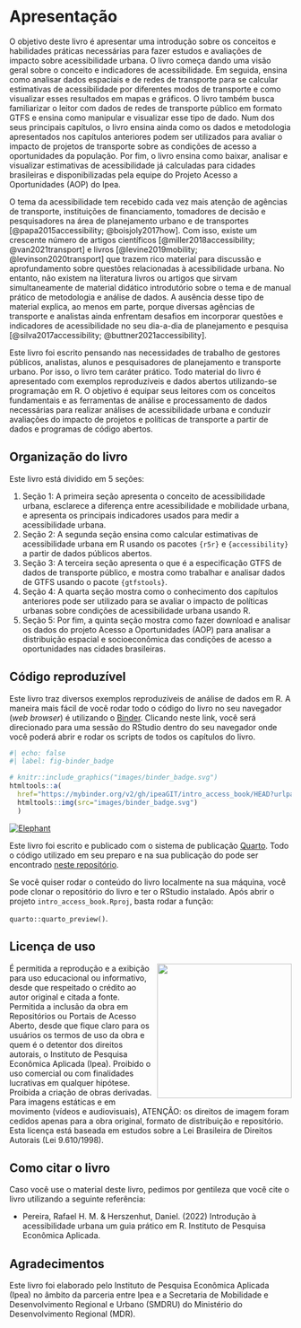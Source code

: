 # Apresentação {.unnumbered}

O objetivo deste livro é apresentar uma introdução sobre os conceitos e habilidades práticas necessárias para fazer estudos e avaliações de impacto sobre acessibilidade urbana. O livro começa dando uma visão geral sobre o conceito e indicadores de acessibilidade. Em seguida, ensina como analisar dados espaciais e de redes de transporte para se calcular estimativas de acessibilidade por diferentes modos de transporte e como visualizar esses resultados em mapas e gráficos. O livro também busca familiarizar o leitor com dados de redes de transporte público em formato GTFS e ensina como manipular e visualizar esse tipo de dado. Num dos seus principais capítulos, o livro ensina ainda como os dados e metodologia apresentados nos capítulos anteriores podem ser utilizados para avaliar o impacto de projetos de transporte sobre as condições de acesso a oportunidades da população. Por fim, o livro ensina como baixar, analisar e visualizar estimativas de acessibilidade já calculadas para cidades brasileiras e disponibilizadas pela equipe do Projeto Acesso a Oportunidades (AOP) do Ipea.

O tema da acessibilidade tem recebido cada vez mais atenção de agências de transporte, instituições de financiamento, tomadores de decisão e pesquisadores na área de planejamento urbano e de transportes [@papa2015accessibility; @boisjoly2017how]. Com isso, existe um crescente número de artigos científicos [@miller2018accessibility; @van2021transport] e livros [@levine2019mobility; @levinson2020transport] que trazem rico material para discussão e aprofundamento sobre questões relacionadas à acessibilidade urbana. No entanto, não existem na literatura livros ou artigos que sirvam simultaneamente de material didático introdutório sobre o tema e de manual prático de metodologia e análise de dados. A ausência desse tipo de material explica, ao menos em parte, porque diversas agências de transporte e analistas ainda enfrentam desafios em incorporar questões e indicadores de acessibilidade no seu dia-a-dia de planejamento e pesquisa [@silva2017accessibility; @buttner2021accessibility].

Este livro foi escrito pensando nas necessidades de trabalho de gestores públicos, analistas, alunos e pesquisadores de planejamento e transporte urbano. Por isso, o livro tem caráter prático. Todo material do livro é apresentado com exemplos reproduzíveis e dados abertos utilizando-se programação em R. O objetivo é equipar seus leitores com os conceitos fundamentais e as ferramentas de análise e processamento de dados necessárias para realizar análises de acessibilidade urbana e conduzir avaliações do impacto de projetos e políticas de transporte a partir de dados e programas de código abertos.

## Organização do livro

Este livro está dividido em 5 seções:

1. Seção 1: A primeira seção apresenta o conceito de acessibilidade urbana, esclarece a diferença entre acessibilidade e mobilidade urbana, e apresenta os principais indicadores usados para medir a acessibilidade urbana.
2. Seção 2: A segunda seção ensina como calcular estimativas de acessibilidade urbana em R usando os pacotes `{r5r}` e `{accessibility}` a partir de dados públicos abertos.
3. Seção 3: A terceira seção apresenta o que é a especificação GTFS de dados de transporte público, e mostra como trabalhar e analisar dados de GTFS usando o pacote `{gtfstools}`.
4. Seção 4: A quarta seção mostra como o conhecimento dos capítulos anteriores pode ser utilizado para se avaliar o impacto de políticas urbanas sobre condições de acessibilidade urbana usando R.
5. Seção 5: Por fim, a quinta seção mostra como fazer download e analisar os dados do projeto Acesso a Oportunidades (AOP) para analisar a distribuição espacial e socioeconômica das condições de acesso a oportunidades nas cidades brasileiras.

## Código reproduzível

Este livro traz diversos exemplos reproduzíveis de análise de dados em R. A maneira mais fácil de você rodar todo o código do livro no seu navegador (*web browser*) é utilizando o [Binder](https://mybinder.org/v2/gh/ipeaGIT/intro_access_book/HEAD?urlpath=rstudio). Clicando neste link, você será direcionado para uma sessão do RStudio dentro do seu navegador onde você poderá abrir e rodar os scripts de todos os capítulos do livro.

```r
#| echo: false
#| label: fig-binder_badge

# knitr::include_graphics("images/binder_badge.svg")
htmltools::a(
  href="https://mybinder.org/v2/gh/ipeaGIT/intro_access_book/HEAD?urlpath=rstudio",
  htmltools::img(src="images/binder_badge.svg")
  )
```

[![Elephant](images/binder_badge.svg)](https://mybinder.org/v2/gh/ipeaGIT/intro_access_book/HEAD?urlpath=rstudio)


::: {.callout-note appearance="simple"}
Este livro foi escrito e publicado com o sistema de publicação [Quarto](https://quarto.org). Todo o código utilizado em seu preparo e na sua publicação do pode ser encontrado [neste repositório](https://github.com/ipeaGIT/aop_curso/tree/main/aop_curso_pt).
:::





Se você quiser rodar o conteúdo do livro localmente na sua máquina, você pode clonar o repositório do livro e ter o RStudio instalado. Após abrir o projeto `intro_access_book.Rproj`, basta rodar a função:

`quarto::quarto_preview()`.

## Licença de uso

<img align="right" src="images/ipea_logo.png" width="240">
É permitida a reprodução e a exibição para uso educacional ou informativo, desde que respeitado o crédito ao autor original e citada a fonte. Permitida a inclusão da obra em Repositórios ou Portais de Acesso Aberto, desde que fique claro para os usuários os termos de uso da obra e quem é o detentor dos direitos autorais, o Instituto de Pesquisa Econômica Aplicada (Ipea). Proibido o uso comercial ou com finalidades lucrativas em qualquer hipótese. Proibida a criação de obras derivadas. Para imagens estáticas e em movimento (vídeos e audiovisuais), ATENÇÃO: os direitos de imagem foram cedidos apenas para a obra original, formato de distribuição e repositório. Esta licença está baseada em estudos sobre a Lei Brasileira de Direitos Autorais (Lei 9.610/1998).

## Como citar o livro

Caso você use o material deste livro, pedimos por gentileza que você cite o livro utilizando a seguinte referência:

- Pereira, Rafael H. M. & Herszenhut, Daniel. (2022) Introdução à acessibilidade urbana um guia prático em R. Instituto de Pesquisa Econômica Aplicada.


## Agradecimentos
Este livro foi elaborado pelo Instituto de Pesquisa Econômica Aplicada (Ipea) no âmbito da parceria entre Ipea e a Secretaria de Mobilidade e Desenvolvimento Regional e Urbano (SMDRU) do Ministério do Desenvolvimento Regional (MDR). 

